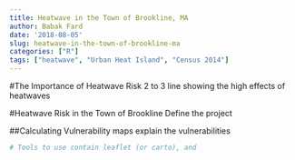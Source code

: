 ```yaml
---
title: Heatwave in the Town of Brookline, MA
author: Babak Fard
date: '2018-08-05'
slug: heatwave-in-the-town-of-brookline-ma
categories: ["R"]
tags: ["heatwave", "Urban Heat Island", "Census 2014"]
---
```

#The Importance of Heatwave Risk
2 to 3 line showing the high effects of heatwaves

#Heatwave Risk in the Town of Brookline
Define the project

##Calculating Vulnerability maps
explain the vulnerabilities

```r
# Tools to use contain leaflet (or carto), and 
```


